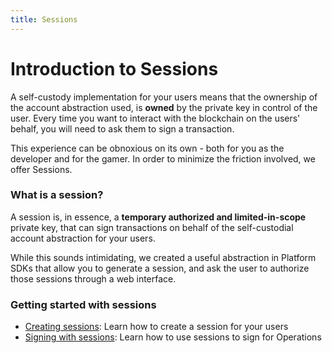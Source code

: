 ```yaml
---
title: Sessions
---
```


# Introduction to Sessions

A self-custody implementation for your users means that the ownership of the account abstraction used, is **owned** by the private key in control of the user. Every time you want to interact with the blockchain on the users' behalf, you will need to ask them to sign a transaction.

This experience can be obnoxious on its own - both for you as the developer and for the gamer. In order to minimize the friction involved, we offer Sessions.


### What is a session?

A session is, in essence, a **temporary authorized and limited-in-scope** private key, that can sign transactions on behalf of the self-custodial account abstraction for your users.

While this sounds intimidating, we created a useful abstraction in Platform SDKs that allow you to generate a session, and ask the user to authorize those sessions through a web interface.


### Getting started with sessions

- [Creating sessions](creating-sessions): Learn how to create a session for your users
- [Signing with sessions](signing-with-sessions): Learn how to use sessions to sign for Operations
